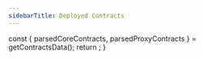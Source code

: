 ```yaml
---
sidebarTitle: Deployed Contracts
---
```




  const { parsedCoreContracts, parsedProxyContracts } = getContractsData();
  return <DeployedContracts parsedCoreContracts={parsedCoreContracts} parsedProxyContracts={parsedProxyContracts} />;
}
